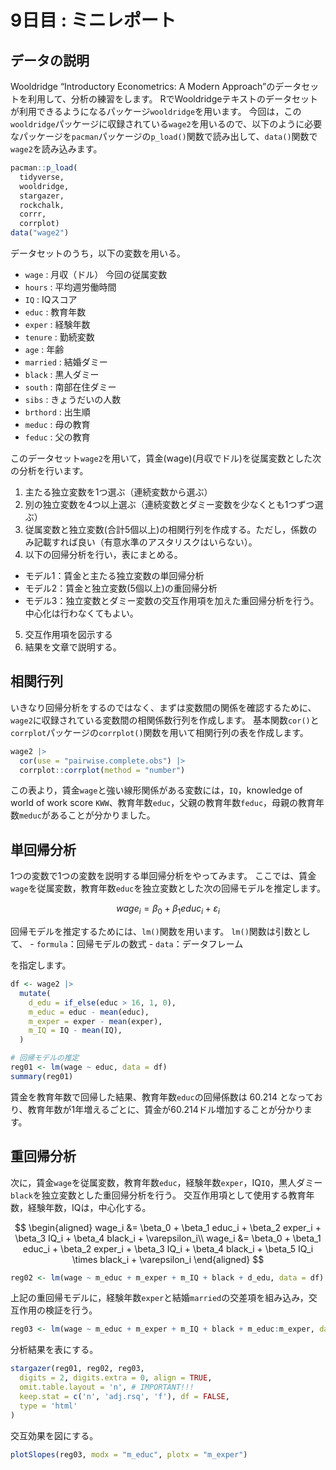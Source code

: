 # 9日目 : ミニレポート {.unnumbered}

## データの説明

<span class="markp">Wooldridge "Introductory Econometrics: A Modern Approach"</span>のデータセットを利用して、分析の練習をします。
RでWooldridgeテキストのデータセットが利用できるようになるパッケージ`wooldridge`を用います。
今回は，この`wooldridge`パッケージに収録されている`wage2`を用いるので、以下のように必要なパッケージを`pacman`パッケージの`p_load()`関数で読み出して、`data()`関数で`wage2`を読み込みます。

```r
pacman::p_load(
  tidyverse, 
  wooldridge, 
  stargazer, 
  rockchalk, 
  corrr,
  corrplot)
data("wage2")
```

データセットのうち，以下の変数を用いる。

- `wage` : 月収（ドル） 今回の従属変数
- `hours` : 平均週労働時間
- `IQ` : IQスコア
- `educ` : 教育年数
- `exper` : 経験年数
- `tenure` : 勤続変数
- `age` : 年齢
- `married` : 結婚ダミー
- `black` : 黒人ダミー
- `south` : 南部在住ダミー
- `sibs` : きょうだいの人数
- `brthord` : 出生順
- `meduc` : 母の教育
- `feduc` : 父の教育

このデータセット`wage2`を用いて，賃金(wage)(月収でドル)を従属変数とした次の分析を行います。

1. 主たる独立変数を1つ選ぶ（連続変数から選ぶ）
2. 別の独立変数を4つ以上選ぶ（連続変数とダミー変数を少なくとも1つずつ選ぶ）
3. 従属変数と独立変数(合計5個以上)の相関行列を作成する。ただし，係数のみ記載すれば良い（有意水準のアスタリスクはいらない）。
4. 以下の回帰分析を行い，表にまとめる。
  - モデル1：賃金と主たる独立変数の単回帰分析
  - モデル2：賃金と独立変数(5個以上)の重回帰分析
  - モデル3：独立変数とダミー変数の交互作用項を加えた重回帰分析を行う。中心化は行わなくてもよい。
5. 交互作用項を図示する
6. 結果を文章で説明する。

## 相関行列

いきなり回帰分析をするのではなく、まずは変数間の関係を確認するために、`wage2`に収録されている変数間の相関係数行列を作成します。
基本関数`cor()`と`corrplot`パッケージの`corrplot()`関数を用いて相関行列の表を作成します。

<!---
```r
cortab <- wage2 |> correlate()
cortab |> shave() |> fashion(decimals = 3)
```
--->


```r
wage2 |>
  cor(use = "pairwise.complete.obs") |>
  corrplot::corrplot(method = "number")
```

この表より，賃金`wage`と強い線形関係がある変数には，`IQ`，knowledge of world of work score `KWW`、教育年数`educ`，父親の教育年数`feduc`，母親の教育年数`meduc`があることが分かりました。


## 単回帰分析

1つの変数で1つの変数を説明する単回帰分析をやってみます。
ここでは、賃金`wage`を従属変数，教育年数`educ`を独立変数とした次の回帰モデルを推定します。

$$
wage_i = \beta_0 + \beta_1 educ_i + \varepsilon_i
$$

回帰モデルを推定するためには、`lm()`関数を用います。
`lm()`関数は引数として、
- `formula`：回帰モデルの数式
- `data`：データフレーム


を指定します。

```r
df <- wage2 |> 
  mutate(
    d_edu = if_else(educ > 16, 1, 0),
    m_educ = educ - mean(educ),
    m_exper = exper - mean(exper),
    m_IQ = IQ - mean(IQ),
  )

# 回帰モデルの推定
reg01 <- lm(wage ~ educ, data = df)
summary(reg01)
```

賃金を教育年数で回帰した結果、教育年数`educ`の回帰係数は $60.214$ となっており、教育年数が1年増えるごとに、賃金が$60.214$ドル増加することが分かります。

## 重回帰分析

次に，賃金`wage`を従属変数，教育年数`educ`，経験年数`exper`，IQ`IQ`，黒人ダミー`black`を独立変数とした重回帰分析を行う。
交互作用項として使用する教育年数，経験年数，IQは，中心化する。

$$
\begin{aligned}
wage_i &= \beta_0 + \beta_1 educ_i + \beta_2 exper_i + \beta_3 IQ_i + \beta_4 black_i + \varepsilon_i\\
wage_i &= \beta_0 + \beta_1 educ_i + \beta_2 exper_i + \beta_3 IQ_i + \beta_4 black_i + \beta_5 IQ_i \times black_i +  \varepsilon_i 
\end{aligned}
$$
```r
reg02 <- lm(wage ~ m_educ + m_exper + m_IQ + black + d_edu, data = df)
```

上記の重回帰モデルに，経験年数`exper`と結婚`married`の交差項を組み込み，交互作用の検証を行う。

```r
reg03 <- lm(wage ~ m_educ + m_exper + m_IQ + black + m_educ:m_exper, data = df)
```

分析結果を表にする。

```r
stargazer(reg01, reg02, reg03,
  digits = 2, digits.extra = 0, align = TRUE,
  omit.table.layout = 'n', # IMPORTANT!!!
  keep.stat = c('n', 'adj.rsq', 'f'), df = FALSE,
  type = 'html'
)
```

交互効果を図にする。

```r
plotSlopes(reg03, modx = "m_educ", plotx = "m_exper")
```

